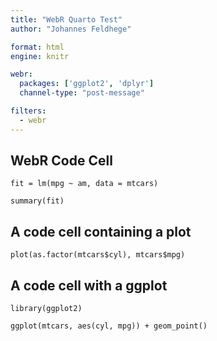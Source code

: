 ```yaml
---
title: "WebR Quarto Test"
author: "Johannes Feldhege"

format: html
engine: knitr

webr:
  packages: ['ggplot2', 'dplyr']
  channel-type: "post-message"

filters:
  - webr
---
```


## WebR Code Cell

```webr-r
fit = lm(mpg ~ am, data = mtcars)

summary(fit)
```

## A code cell containing a plot

```webr-r
plot(as.factor(mtcars$cyl), mtcars$mpg)

```

## A code cell with a ggplot

```webr-r
library(ggplot2)

ggplot(mtcars, aes(cyl, mpg)) + geom_point()

```